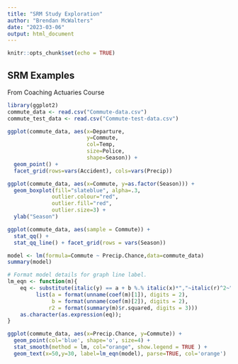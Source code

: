 ```yaml
---
title: "SRM Study Exploration"
author: "Brendan McWalters"
date: "2023-03-06"
output: html_document
---
```


```r
knitr::opts_chunk$set(echo = TRUE)
```

## SRM Examples

From Coaching Actuaries Course

```r
library(ggplot2)
commute_data <- read.csv("Commute-data.csv")
commute_test_data <- read.csv("Commute-test-data.csv")
```

```r
ggplot(commute_data, aes(x=Departure, 
                         y=Commute, 
                         col=Temp, 
                         size=Police,
                         shape=Season)) + 
  geom_point() +
  facet_grid(rows=vars(Accident), cols=vars(Precip))

```

```r
ggplot(commute_data, aes(x=Commute, y=as.factor(Season))) + 
  geom_boxplot(fill="slateblue", alpha=.3,
              outlier.colour="red",
              outlier.fill="red",
              outlier.size=3) +
  ylab("Season")
```

```r
ggplot(commute_data, aes(sample = Commute)) +
  stat_qq() +
  stat_qq_line() + facet_grid(rows = vars(Season))
```

```r
model <- lm(formula=Commute ~ Precip.Chance,data=commute_data)
summary(model)
```

```r
# Format model details for graph line label.
lm_eqn <- function(m){
    eq <- substitute(italic(y) == a + b %.% italic(x)*","~italic(r)^2~"="~r2, 
         list(a = format(unname(coef(m)[1]), digits = 2),
              b = format(unname(coef(m)[2]), digits = 2),
             r2 = format(summary(m)$r.squared, digits = 3)))
    as.character(as.expression(eq));
}

```

```r

ggplot(commute_data, aes(x=Precip.Chance, y=Commute)) +
  geom_point(col='blue', shape='o', size=4) +
  stat_smooth(method = lm, col="orange", show.legend = TRUE ) +
  geom_text(x=50,y=30, label=lm_eqn(model), parse=TRUE, col='orange')
```


